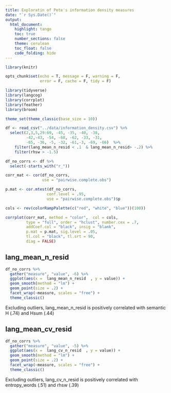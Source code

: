 ```yaml
---
title: Exploratin of Pete's information density measures
date: "`r Sys.Date()`"
output:
  html_document:
    highlight: tango
    toc: true
    number_sections: false
    theme: cerulean
    toc_float: false
    code_folding: hide
---
```


```r
library(knitr)

opts_chunk$set(echo = T, message = F, warning = F, 
               error = F, cache = F, tidy = F)

library(tidyverse)
library(langcog)
library(corrplot)
library(feather)
library(broom)

theme_set(theme_classic(base_size = 10))
```

```r

df <- read_csv("../data/information_density.csv") %>%
  select(2,3,5,29:69, -45, -35, -40, -38,
         -42,-43, -54, -68, -62, -33, -31, 
         -65, -36, -5, -32, -61,-3, -69, -66)  %>%
    filter(lang_mean_n_resid < .1  & lang_mean_n_resid> -.2) %>%
    filter(rhsw > -1.5)

df_no_corrs <- df %>%
  select(-starts_with("r_"))

corr_mat <- cor(df_no_corrs, 
                use = "pairwise.complete.obs")

p.mat <- cor.mtest(df_no_corrs, 
                  conf.level = .95,  
                  use = "pairwise.complete.obs")$p

cols <- rev(colorRampPalette(c("red", "white", "blue"))(100))

corrplot(corr_mat, method = "color",  col = cols,
         type = "full", order = "hclust", number.cex = .7,
         addCoef.col = "black", insig = "blank",
         p.mat = p.mat, sig.level = .05, 
         tl.col = "black", tl.srt = 90,
         diag = FALSE)
```

## lang_mean_n_resid
```r
df_no_corrs %>%
  gather("measure", "value", -6) %>%
  ggplot(aes(x =  lang_mean_n_resid  , y = value)) +
  geom_smooth(method = "lm") +
  geom_point(size = .2) +
  facet_wrap(~measure, scales = "free") +
  theme_classic()
```

Excluding outliers, lang_mean_n_resid is positively correlated with semantic H (.74) and Hsum (.44)

## lang_mean_cv_resid
```r
df_no_corrs %>%
  gather("measure", "value", -5) %>%
  ggplot(aes(x =  lang_cv_n_resid  , y = value)) +
  geom_smooth(method = "lm") +
  geom_point(size = .2) +
  facet_wrap(~measure, scales = "free") +
  theme_classic()
```

Excluding outliers, lang_cv_n_resid is positively correlated with entropy_words (.51) and rhsw (.39)
